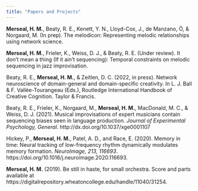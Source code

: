 ```yaml
---
title: "Papers and Projects"
---
```


**Merseal, H. M.**, Beaty, R. E., Kenett, Y. N., Lloyd-Cox, J., de Manzano, Ö, & Norgaard, M. (In prep). The melodicon: Representing melodic relationships using network science.

**Merseal, H. M.**, Frieler, K., Weiss, D. J., & Beaty, R. E. (Under review). It don't mean a thing (If it ain't sequencing): Temporal constraints on melodic sequencing in jazz improvisation.

Beaty, R. E., **Merseal, H. M.**, & Zeitlen, D. C. (2022, in press). Network neuroscience of domain-general and domain-specific creativity. In L. J. Ball & F. Vallée-Tourangeau (Eds.), Routledge International Handbook of Creative Cognition. Taylor & Francis. 

Beaty, R. E., Frieler, K., Norgaard, M., **Merseal, H. M.**, MacDonald, M. C., & Weiss, D. J. (2021). Musical improvisations of expert musicians contain sequencing biases seen in language production. *Journal of Experimental Psychology, General*. http://dx.doi.org/10.1037/xge0001107

Hickey, P., **Merseal, H. M.**, Patel, A. D., and Race, E. (2020). Memory in time: Neural tracking of low-frequency rhythm dynamically modulates memory formation. *NeuroImage, 213, 116693*. https://doi.org/10.1016/j.neuroimage.2020.116693.

**Merseal, H. M.** (2019). Be still in haste, for small orchestra. Score and parts available at https://digitalrepository.wheatoncollege.edu/handle/11040/31254.

